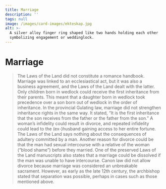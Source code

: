 ```yaml
---
title: Marriage
description: ''
tags: null
image: /images/card-images/ekteskap.jpg
alt: >-
  A silver alloy finger ring shaped like two hands holding each other
  symbolizing engagement or weddinglock.
---
```



# Marriage

<Blockquote 
    quote='“It is the first inheritance that lawfully begotten children inherit their father and lawfully wedded mother, in accordance with God’s and men’s law.”'
    footer="List of Inheritance, chapter 7" />

<Container stil="initial side">
    The Laws of the Land did not constitute a romance handbook. Marriage was linked to an ecclesiastical act, but it was also a business agreement, and the Laws of the Land dealt with the latter. Only children born in wedlock could receive the first inheritance from their parents. This meant that a daughter born in wedlock took precedence over a son born out of wedlock in the order of inheritance. In the provincial Gulating law, marriage did not strengthen inheritance rights in the same way. It stated, “It is the first inheritance that the son receives from the father or the father from the son.” A woman’s infidelity could result in divorce, and repeated infidelity could lead to the (ex-)husband gaining access to her entire fortune. The Laws of the Land says nothing about the consequences of adultery committed by a man. Another reason for divorce could be that the man had sexual intercourse with a relative of the woman (“blood shame”) before they married. One of the preserved Laws of the Land manuscripts also states that a marriage could be dissolved if the man was unable to have intercourse. Canon law did not allow divorce because marriage was considered an unbreakable sacrament. However, as early as the late 12th century, the archbishop stated that separation was possible, perhaps in cases such as those mentioned above.
</Container>

<Figure
    image="/images/arvetall/Bryggens Museum mai 24-5.jpg"
    title="Marriage meant also a wedding ceremony and feast as is shown with these objects from the Inheritance List section in the exhibition."
    alt="Drinking horn, bridal crown, and ale bowl from a showcase in the exhibition."
>
</Figure>

